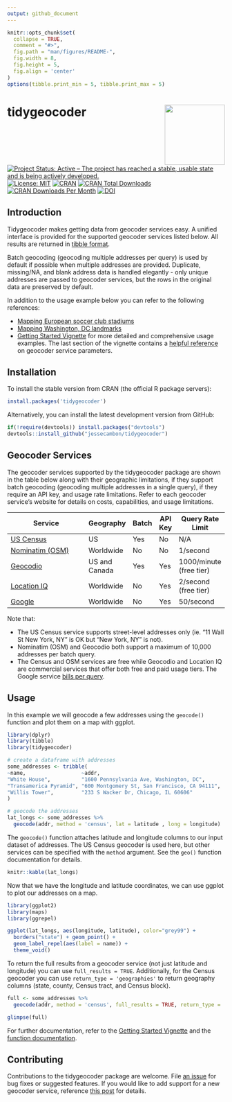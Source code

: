 ```yaml
---
output: github_document
---
```


<!-- README.md is generated from README.Rmd. Please edit that file directly and reknit -->

```r
knitr::opts_chunk$set(
  collapse = TRUE,
  comment = "#>",
  fig.path = "man/figures/README-",
  fig.width = 8,
  fig.height = 5,
  fig.align = 'center'
)
options(tibble.print_min = 5, tibble.print_max = 5)
```

# tidygeocoder <a href='https://jessecambon.github.io/tidygeocoder/'><img src='man/figures/tidygeocoder_hex.png' align="right" height="139" /></a>

<!-- badges: start -->
[![Project Status: Active – The project has reached a stable, usable state and is being actively developed.](https://www.repostatus.org/badges/latest/active.svg)](https://www.repostatus.org/#active)
[![License: MIT](https://img.shields.io/badge/License-MIT-yellow.svg)](https://github.com/jessecambon/tidygeocoder/blob/master/LICENSE.md)
[![CRAN](https://www.r-pkg.org/badges/version/tidygeocoder)](https://cran.r-project.org/package=tidygeocoder)
[![CRAN Total Downloads](http://cranlogs.r-pkg.org/badges/grand-total/tidygeocoder)](https://CRAN.R-project.org/package=tidygeocoder)
[![CRAN Downloads Per Month](http://cranlogs.r-pkg.org/badges/tidygeocoder)](https://cran.r-project.org/package=tidygeocoder)
[![DOI](https://zenodo.org/badge/DOI/10.5281/zenodo.3981510.svg)](https://doi.org/10.5281/zenodo.3981510)
<!--[![Github Stars](https://img.shields.io/github/stars/jessecambon/tidygeocoder?style=social&label=Github)](https://github.com/jessecambon/tidygeocoder) -->
<!-- badges: end -->

## Introduction

Tidygeocoder makes getting data from geocoder services easy. A unified interface is provided for the supported geocoder services listed below. All results are returned in [tibble format](https://tibble.tidyverse.org/). 

Batch geocoding (geocoding multiple addresses per query) is used by default if possible when multiple addresses are provided. Duplicate, missing/NA, and blank address data is handled elegantly - only unique addresses are passed to geocoder services, but the rows in the original data are preserved by default.

In addition to the usage example below you can refer to the following references:

* [Mapping European soccer club stadiums](https://jessecambon.github.io/2020/07/15/tidygeocoder-1-0-0.html)
* [Mapping Washington, DC landmarks](https://jessecambon.github.io/2019/11/11/tidygeocoder-demo.html)
* [Getting Started Vignette](https://jessecambon.github.io/tidygeocoder/articles/tidygeocoder.html) for more detailed and comprehensive usage examples. The last section of the vignette contains a [helpful reference](https://jessecambon.github.io/tidygeocoder/articles/tidygeocoder.html#api-reference-1) on geocoder service parameters.

## Installation

To install the stable version from CRAN (the official R package servers):

```r
install.packages('tidygeocoder')
```

Alternatively, you can install the latest development version from GitHub:

```r
if(!require(devtools)) install.packages("devtools")
devtools::install_github("jessecambon/tidygeocoder")
```

## Geocoder Services

The geocoder services supported by the tidygeocoder package are shown in the table below along with their geographic limitations, if they support batch geocoding (geocoding multiple addresses in a single query), if they require an API key, and usage rate limitations. Refer to each geocoder service's website for details on costs, capabilities, and usage limitations.

| Service                                                                       | Geography       | Batch  | API Key | Query Rate Limit        |
| ------------------------------------------------------------------------------| ----------------|--------|---------|-------------------------|
| [US Census](https://geocoding.geo.census.gov/)                                | US              | Yes    | No      | N/A                     |
| [Nominatim (OSM)](https://nominatim.org)                                      | Worldwide       | No     | No      | 1/second                |
| [Geocodio](https://www.geocod.io/)                                            | US and Canada   | Yes    | Yes     | 1000/minute (free tier) |
| [Location IQ](https://locationiq.com/)                                        | Worldwide       | No     | Yes     | 2/second (free tier)    | 
| [Google](https://developers.google.com/maps/documentation/geocoding/overview) | Worldwide       | No     | Yes     | 50/second               | 

Note that:

* The US Census service supports street-level addresses only (ie. "11 Wall St New York, NY" is OK but "New York, NY" is not).
* Nominatim (OSM) and Geocodio both support a maximum of 10,000 addresses per batch query.
* The Census and OSM services are free while Geocodio and Location IQ are commercial services that offer both free and paid usage tiers. The Google service [bills per query](https://developers.google.com/maps/documentation/geocoding/usage-and-billing).

## Usage

In this example we will geocode a few addresses using the `geocode()` function and plot them on a map with ggplot. 

```r
library(dplyr)
library(tibble)
library(tidygeocoder)

# create a dataframe with addresses
some_addresses <- tribble(
~name,                  ~addr,
"White House",          "1600 Pennsylvania Ave, Washington, DC",
"Transamerica Pyramid", "600 Montgomery St, San Francisco, CA 94111",     
"Willis Tower",         "233 S Wacker Dr, Chicago, IL 60606"                                  
)

# geocode the addresses
lat_longs <- some_addresses %>%
  geocode(addr, method = 'census', lat = latitude , long = longitude)
```

The `geocode()` function attaches latitude and longitude columns to our input dataset of addresses. The US Census geocoder is used here, but other services can be specified with the `method` argument. See the `geo()` function documentation for details.

```r
knitr::kable(lat_longs)
```

Now that we have the longitude and latitude coordinates, we can use ggplot to plot our addresses on a map.

```r
library(ggplot2)
library(maps)
library(ggrepel)

ggplot(lat_longs, aes(longitude, latitude), color="grey99") +
  borders("state") + geom_point() + 
  geom_label_repel(aes(label = name)) + 
  theme_void()
```

To return the full results from a geocoder service (not just latitude and longitude) you can use `full_results = TRUE`. Additionally, for the Census geocoder you can use `return_type = 'geographies'` to return geography columns (state, county, Census tract, and Census block).

```r
full <- some_addresses %>%
  geocode(addr, method = 'census', full_results = TRUE, return_type = 'geographies')

glimpse(full)
```

For further documentation, refer to the [Getting Started Vignette](https://jessecambon.github.io/tidygeocoder/articles/tidygeocoder.html) and the [function documentation](https://jessecambon.github.io/tidygeocoder/reference/index.html).

## Contributing

Contributions to the tidygeocoder package are welcome. File [an issue](https://github.com/jessecambon/tidygeocoder/issues) for bug fixes or suggested features. If you would like to add support for a new geocoder service, reference [this post](https://github.com/jessecambon/tidygeocoder/issues/34#issuecomment-660204164) for details.